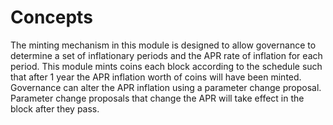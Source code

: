 
# Concepts

The minting mechanism in this module is designed to allow governance to determine a set of inflationary periods and the APR rate of inflation for each period. This module mints coins each block according to the schedule such that after 1 year the APR inflation worth of coins will have been minted. Governance can alter the APR inflation using a parameter change proposal. Parameter change proposals that change the APR will take effect in the block after they pass.


>
